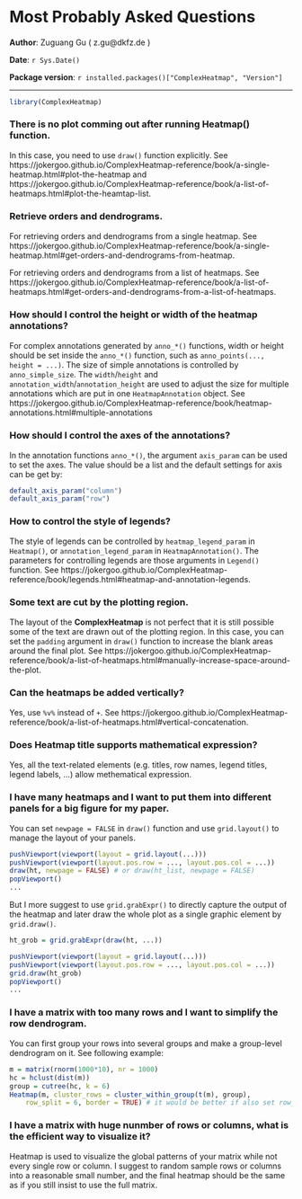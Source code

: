 <!--
%\VignetteEngine{knitr}
%\VignetteIndexEntry{Most probably asked questions}
-->

Most Probably Asked Questions
=================================================

**Author**: Zuguang Gu ( z.gu@dkfz.de )

**Date**: `r Sys.Date()`

**Package version**: `r installed.packages()["ComplexHeatmap", "Version"]`

---------------------------------------

<style type="text/css">
h1, h2, h3, h4, h5 {
    line-height: 120%;
}
</style>

```r
library(ComplexHeatmap)
```

### There is no plot comming out after running Heatmap() function.

In this case, you need to use `draw()` function explicitly. See https://jokergoo.github.io/ComplexHeatmap-reference/book/a-single-heatmap.html#plot-the-heatmap and https://jokergoo.github.io/ComplexHeatmap-reference/book/a-list-of-heatmaps.html#plot-the-heamtap-list.

### Retrieve orders and dendrograms.

For retrieving orders and dendrograms from a single heatmap. See https://jokergoo.github.io/ComplexHeatmap-reference/book/a-single-heatmap.html#get-orders-and-dendrograms-from-heatmap.

For retrieving orders and dendrograms from a list of heatmaps. See https://jokergoo.github.io/ComplexHeatmap-reference/book/a-list-of-heatmaps.html#get-orders-and-dendrograms-from-a-list-of-heatmaps.

### How should I control the height or width of the heatmap annotations?

For complex annotations generated by `anno_*()` functions, width or height should be set inside 
the `anno_*()` function, such as `anno_points(..., height = ...)`. The size of simple annotations
is controlled by `anno_simple_size`. The `width`/`height` and `annotation_width`/`annotation_height`
are used to adjust the size for multiple annotations which are put in one `HeatmapAnnotation` object.
See https://jokergoo.github.io/ComplexHeatmap-reference/book/heatmap-annotations.html#multiple-annotations

### How should I control the axes of the annotations?

In the annotation functions `anno_*()`, the argument `axis_param` can be used to set the axes. The value
should be a list and the default settings for axis can be get by:

```r
default_axis_param("column")
default_axis_param("row")
```

### How to control the style of legends?

The style of legends can be controlled by `heatmap_legend_param` in `Heatmap()`, or
`annotation_legend_param` in `HeatmapAnnotation()`. The parameters for controlling legends are those
arguments in `Legend()` function. See
https://jokergoo.github.io/ComplexHeatmap-reference/book/legends.html#heatmap-and-annotation-legends.

### Some text are cut by the plotting region.

The layout of the **ComplexHeatmap** is not perfect that it is still possible some of the text are
drawn out of the plotting region. In this case, you can set the `padding` argument in `draw()` function
to increase the blank areas around the final plot. See https://jokergoo.github.io/ComplexHeatmap-reference/book/a-list-of-heatmaps.html#manually-increase-space-around-the-plot.

### Can the heatmaps be added vertically?

Yes, use `%v%` instead of `+`. See https://jokergoo.github.io/ComplexHeatmap-reference/book/a-list-of-heatmaps.html#vertical-concatenation.

### Does Heatmap title supports mathematical expression?

Yes, all the text-related elements (e.g. titles, row names, legend titles, legend labels, ...) allow
methematical expression.

### I have many heatmaps and I want to put them into different panels for a big figure for my paper.

You can set `newpage = FALSE` in `draw()` function and use `grid.layout()` to manage the layout of
your panels. 

```r
pushViewport(viewport(layout = grid.layout(...)))
pushViewport(viewport(layout.pos.row = ..., layout.pos.col = ...))
draw(ht, newpage = FALSE) # or draw(ht_list, newpage = FALSE)
popViewport()
...
```

But I more suggest to use `grid.grabExpr()` to directly capture the output of the
heatmap and later draw the whole plot as a single graphic element by `grid.draw()`.

```r
ht_grob = grid.grabExpr(draw(ht, ...))

pushViewport(viewport(layout = grid.layout(...)))
pushViewport(viewport(layout.pos.row = ..., layout.pos.col = ...))
grid.draw(ht_grob)
popViewport()
...
```

### I have a matrix with too many rows and I want to simplify the row dendrogram.

You can first group your rows into several groups and make a group-level dendrogram on it. See following example:

```r
m = matrix(rnorm(1000*10), nr = 1000)
hc = hclust(dist(m))
group = cutree(hc, k = 6)
Heatmap(m, cluster_rows = cluster_within_group(t(m), group), 
	row_split = 6, border = TRUE) # it would be better if also set row_split
```

### I have a matrix with huge nunmber of rows or columns, what is the efficient way to visualize it?

Heatmap is used to visualize the global patterns of your matrix while not
every single row or column. I suggest to random sample rows or columns
into a reasonable small number, and the final heatmap should be the same as if
you still insist to use the full matrix.

